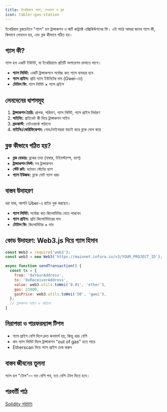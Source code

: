 ```yaml
---
title: ইথেরিয়ামে গ্যাস, লেনদেন ও ব্লক
icon: tabler:gas-station
---
```


ইথেরিয়াম ব্লকচেইনে "গ্যাস" হল ট্রান্সাকশন ও স্মার্ট কন্ট্র্যাক্ট এক্সিকিউশনের ফি। এই পাঠে আমরা জানব গ্যাস কী, কিভাবে লেনদেন হয়, এবং ব্লক কীভাবে গঠিত হয়।

## গ্যাস কী?

গ্যাস হল একটি ইউনিট, যা ইথেরিয়ামে প্রতিটি অপারেশন চালাতে লাগে।

- **গ্যাস লিমিট:** একটি ট্রান্সাকশনে সর্বোচ্চ কত গ্যাস ব্যবহার হবে
- **গ্যাস প্রাইস:** প্রতি গ্যাস ইউনিটের দাম (Gwei-তে)
- **টোটাল ফি:** গ্যাস লিমিট × গ্যাস প্রাইস

## লেনদেনের ধাপসমূহ

1. **ট্রান্সাকশন তৈরি:** প্রাপক, পরিমাণ, গ্যাস লিমিট, গ্যাস প্রাইস নির্ধারণ
2. **সাইনিং:** প্রাইভেট কী দিয়ে ট্রান্সাকশন সাইন
3. **ব্রডকাস্ট:** নেটওয়ার্কে পাঠানো
4. **মাইনিং/ভেরিফিকেশন:** নোড/মাইনাররা যাচাই করে ব্লকে যোগ করে

## ব্লক কীভাবে গঠিত হয়?

- **ব্লক হেডার:** ব্লকের তথ্য (নাম্বার, টাইমস্ট্যাম্প, হ্যাশ)
- **ট্রান্সাকশন লিস্ট:** সব ট্রান্সাকশন
- **স্টেট রুট:** বর্তমান স্টেটের হ্যাশ
- **গ্যাস ইউজড:** ব্লকে মোট গ্যাস খরচ

## বাস্তব উদাহরণ

ধরা যাক, আপনি Uber-এ রাইড বুক করছেন।
- **গ্যাস লিমিট:** সর্বোচ্চ কত কিলোমিটার যেতে পারবেন
- **গ্যাস প্রাইস:** প্রতি কিলোমিটারের দাম
- **টোটাল ফি:** কিলোমিটার × দাম

## কোড উদাহরণ: Web3.js দিয়ে গ্যাস হিসাব

```javascript
const Web3 = require('web3');
const web3 = new Web3('https://mainnet.infura.io/v3/YOUR_PROJECT_ID');

async function sendTransaction() {
  const tx = {
    from: '0xYourAddress',
    to: '0xReceiverAddress',
    value: web3.utils.toWei('0.01', 'ether'),
    gas: 21000,
    gasPrice: web3.utils.toWei('50', 'gwei'),
  };
  // ট্রান্সাকশন সাইন ও পাঠানো
}
```

## নিরাপত্তা ও পারফরম্যান্স টিপস

- গ্যাস প্রাইস বেশি দিলে দ্রুত কনফার্ম হয়, কিন্তু খরচ বেশি
- কম গ্যাস লিমিট দিলে ট্রান্সাকশন "out of gas" হতে পারে
- Etherscan দিয়ে গ্যাস প্রাইস চেক করুন

## বাস্তব জীবনের তুলনা

গ্যাস হল "টোল"— যত বেশি পথ, তত বেশি টোল দিতে হবে।

## পরবর্তী পাঠ

[Solidity পরিচিতি](/blockchain/solidity)
